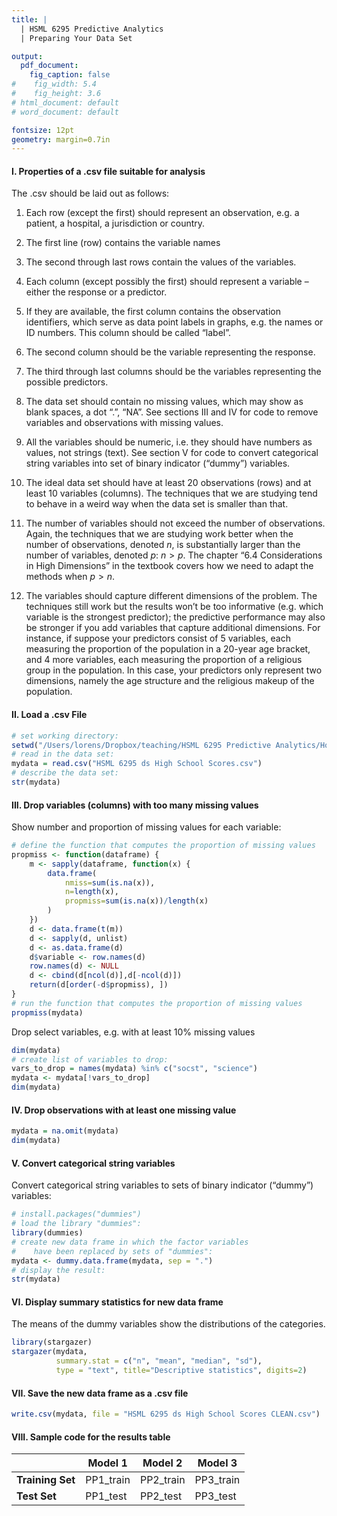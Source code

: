 ```yaml
---
title: |
  | HSML 6295 Predictive Analytics 
  | Preparing Your Data Set

output:
  pdf_document: 
    fig_caption: false
#    fig_width: 5.4
#    fig_height: 3.6
# html_document: default
# word_document: default

fontsize: 12pt
geometry: margin=0.7in
---
```


<!-- **Keyboard Combination**    | **Command** -->
<!-- ---                         | --- -->
<!-- `option`+`shift`+ K         | Show List of Keyboard Shortcuts -->
<!-- `command`+`enter`           | Run Selected Line(s) -->
<!-- `command`+`shift`+ `enter`  | Run Current Chunk -->
<!-- `command`+`option`+ P       | Run All Chunks Above -->
<!-- `command`+`shift`+ S        | Source Active File -->
<!-- `command`+`shift`+ K        | Knit Document (i.e. Generate Report) / Compile PDF -->
<!-- `command`+`option`+ I       | Insert Chunk -->
<!-- `command`+`shift`+ C        | Comment Out Line of Code -->

#### I. Properties of a .csv file suitable for analysis    

The .csv should be laid out as follows:

1. 
Each row (except the first) should represent an observation, e.g. a patient, a hospital, a jurisdiction or country.

2. 
The first line (row) contains the variable names

3. 
The second through last rows contain the values of the variables.

4.
Each column (except possibly the first) should represent a variable -- either the response or a predictor.

5.
If they are available, the first column contains the observation identifiers, which serve as data point labels in graphs, e.g. the names or ID numbers. This column should be called "label".

6.
The second column should be the variable representing the response.

7.
The third through last columns should be the variables representing the possible predictors.

8.
The data set should contain no missing values, which may show as blank spaces, a dot ".", "NA". 
See sections III and IV for code to remove variables and observations with missing values.

9.
All the variables should be numeric, i.e. they should have numbers as values, not strings (text).
See section V for code to convert categorical string variables into set of binary indicator ("dummy") variables.

10. 
The ideal data set should have at least 20 observations (rows) and at least 10 variables (columns). The techniques that we are studying tend to behave in a weird way when the data set is smaller than that.

11.
The number of variables should not exceed the number of observations. Again, the techniques that we are studying work better when the number of observations, denoted $n$, is substantially larger than the number of variables, denoted $p$:  $n > p$. The chapter "6.4 Considerations in High Dimensions" in the textbook covers how we need to adapt the methods when $p > n$.

12.
The variables should capture different dimensions of the problem. The techniques still work but the results won't be too informative (e.g. which variable is the strongest predictor); the predictive performance may also be stronger if you add variables that capture additional dimensions. For instance, if suppose your predictors consist of 5 variables, each measuring the proportion of the population in a 20-year age bracket, and 4 more variables, each measuring the proportion of a religious group in the population. In this case, your predictors only represent two dimensions, namely the age structure and the religious makeup of the population.

#### II. Load a .csv File

```r
# set working directory:
setwd("/Users/lorens/Dropbox/teaching/HSML 6295 Predictive Analytics/Homework Assignments")
# read in the data set:
mydata = read.csv("HSML 6295 ds High School Scores.csv")
# describe the data set:
str(mydata)                               
```

#### III. Drop variables (columns) with too many missing values

Show number and proportion of missing values for each variable:
```r
# define the function that computes the proportion of missing values
propmiss <- function(dataframe) {
	m <- sapply(dataframe, function(x) {
		data.frame(
			nmiss=sum(is.na(x)), 
			n=length(x), 
			propmiss=sum(is.na(x))/length(x)
		)
	})
	d <- data.frame(t(m))
	d <- sapply(d, unlist)
	d <- as.data.frame(d)
	d$variable <- row.names(d)
	row.names(d) <- NULL
	d <- cbind(d[ncol(d)],d[-ncol(d)])
	return(d[order(-d$propmiss), ])
}
# run the function that computes the proportion of missing values
propmiss(mydata)
```

Drop select variables, e.g. with at least 10% missing values
```r
dim(mydata)
# create list of variables to drop:
vars_to_drop = names(mydata) %in% c("socst", "science") 
mydata <- mydata[!vars_to_drop]
dim(mydata)
```

#### IV. Drop observations with at least one missing value

```r
mydata = na.omit(mydata)
dim(mydata)
```

#### V. Convert categorical string variables

Convert categorical string variables to sets of binary indicator ("dummy") variables:

```r
# install.packages("dummies")
# load the library "dummies":
library(dummies)
# create new data frame in which the factor variables 
#    have been replaced by sets of "dummies":
mydata <- dummy.data.frame(mydata, sep = ".")
# display the result:
str(mydata)
```

#### VI. Display summary statistics for new data frame

The means of the dummy variables show the distributions of the categories.

```r
library(stargazer)
stargazer(mydata, 
          summary.stat = c("n", "mean", "median", "sd"),
          type = "text", title="Descriptive statistics", digits=2)
```

#### VII. Save the new data frame as a .csv file

```r
write.csv(mydata, file = "HSML 6295 ds High School Scores CLEAN.csv")
```

#### VIII. Sample code for the results table


|                   | **Model 1**   | **Model 2**   | **Model 3**
| ---               | ---           | ---           | ---
| **Training Set**  | PP1_train     | PP2_train     | PP3_train
| **Test Set**      |	PP1_test      | PP2_test      | PP3_test


